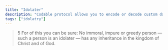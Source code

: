 ```yaml
---
title: "Idolater"
description: "Codable protocol allows you to encode or decode custom data types to and from formats such as JSON"
tags: ["idolatry"]
---
```



> 5 For of this you can be sure: No immoral, impure or greedy person — such a person is an <Notation type="highlight">idolater</Notation> — has any inheritance in the kingdom of Christ and of God.
